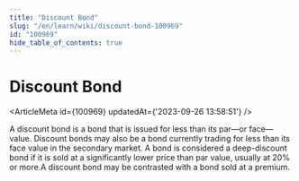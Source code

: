 ```yaml
---
title: "Discount Bond"
slug: "/en/learn/wiki/discount-bond-100969"
id: "100969"
hide_table_of_contents: true
---
```



# Discount Bond

<ArticleMeta id={100969} updatedAt={'2023-09-26 13:58:51'} />
<div className='border-solid border-b border-t-0 my-4 border-[var(--ifm-color-gray-300)]' />

A discount bond is a bond that is issued for less than its par—or face—value. Discount bonds may also be a bond currently trading for less than its face value in the secondary market. A bond is considered a deep-discount bond if it is sold at a significantly lower price than par value, usually at 20% or more.A discount bond may be contrasted with a bond sold at a premium.
